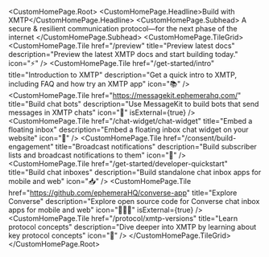 
<CustomHomePage.Root>
  <CustomHomePage.Headline>Build with XMTP</CustomHomePage.Headline>
  <CustomHomePage.Subhead>
    A secure & resilient communication protocol—for the next phase of the
    internet
  </CustomHomePage.Subhead>
  <CustomHomePage.TileGrid>
    <CustomHomePage.Tile
      href="/preview"
      title="Preview latest docs"
      description="Preview the latest XMTP docs and start building today."
      icon="⚡️"
    />
    <CustomHomePage.Tile
      href="/get-started/intro"
      title="Introduction to XMTP"
      description="Get a quick intro to XMTP, including FAQ and how try an XMTP app"
      icon="📚"
    />
    <CustomHomePage.Tile
      href="https://messagekit.ephemerahq.com/"
      title="Build chat bots"
      description="Use MessageKit to build bots that send messages in XMTP chats"
      icon="🤖"
      isExternal={true}
    />
    <CustomHomePage.Tile
      href="/chat-widget/chat-widget"
      title="Embed a floating inbox"
      description="Embed a floating inbox chat widget on your website"
      icon="🎈"
    />
    <CustomHomePage.Tile
      href="/consent/build-engagement"
      title="Broadcast notifications"
      description="Build subscriber lists and broadcast notifications to them"
      icon="🔔"
    />
    <CustomHomePage.Tile
      href="/get-started/developer-quickstart"
      title="Build chat inboxes"
      description="Build standalone chat inbox apps for mobile and web"
      icon="📥"
    />
    <CustomHomePage.Tile
      href="https://github.com/ephemeraHQ/converse-app"
      title="Explore Converse"
      description="Explore open source code for Converse chat inbox apps for mobile and web"
      icon="👩🏽‍💻"
      isExternal={true}
    />
    <CustomHomePage.Tile
      href="/protocol/xmtp-versions"
      title="Learn protocol concepts"
      description="Dive deeper into XMTP by learning about key protocol concepts"
      icon="🧠"
    />
  </CustomHomePage.TileGrid>
</CustomHomePage.Root>
